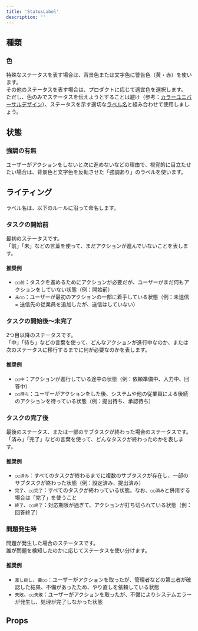 ```yaml
---
title: 'StatusLabel'
description: ''
---
```


<ComponentStory name="StatusLabel" />

## 種類

### 色

特殊なステータスを表す場合は、背景色または文字色に警告色（黄・赤）を使います。  
その他のステータスを表す場合は、プロダクトに応じて適宜色を選択します。
ただし、色のみでステータスを伝えようとすることは避け（参考：[カラーユニバーサルデザイン](/accessibility/#h3-2)）、ステータスを示す適切な[ラベル名](#ライティング)と組み合わせて使用しましょう。

## 状態

### 強調の有無

ユーザーがアクションをしないと次に進めないなどの理由で、視覚的に目立たせたい場合は、背景色と文字色を反転させた「強調あり」のラベルを使います。

## ライティング

ラベル名は、以下のルールに沿って命名します。

### タスクの開始前

最初のステータスです。  
「前」「未」などの言葉を使って、まだアクションが進んでいないことを表します。  

#### 推奨例
- `○○前`：タスクを進めるためにアクションが必要だが、ユーザーがまだ何もアクションをしていない状態（例：開始前）
- `未○○`：ユーザーが最初のアクションの一部に着手している状態（例：未送信 = 送信先の従業員を追加したが、送信はしていない）

### タスクの開始後〜未完了

2つ目以降のステータスです。  
「中」「待ち」などの言葉を使って、どんなアクションが進行中なのか、または次のステータスに移行するまでに何が必要なのかを表します。  

#### 推奨例
- `○○中`：アクションが進行している途中の状態（例：依頼準備中、入力中、回答中）
- `○○待ち`：ユーザーがアクションをした後、システムや他の従業員による後続のアクションを待っている状態（例：提出待ち、承認待ち）

### タスクの完了後

最後のステータス、または一部のサブタスクが終わった場合のステータスです。  
「済み」「完了」などの言葉を使って、どんなタスクが終わったのかを表します。

#### 推奨例
- `○○済み`：すべてのタスクが終わるまでに複数のサブタスクが存在し、一部のサブタスクが終わった状態（例：設定済み、提出済み）
- `完了`、`○○完了`：すべてのタスクが終わっている状態。なお、`○○済み`と併用する場合は「完了」を使うこと
- `終了`、`○○終了`：対応期限が過ぎて、アクションが打ち切られている状態（例：回答終了）

### 問題発生時

問題が発生した場合のステータスです。  
誰が問題を検知したのかに応じてステータスを使い分けます。  

#### 推奨例
- `差し戻し`、`要○○`：ユーザーがアクションを取ったが、管理者などの第三者が確認した結果、不備があったため、やり直しを依頼している状態
- `失敗`、`○○失敗`：ユーザーがアクションを取ったが、不備によりシステムエラーが発生し、処理が完了しなかった状態

## Props

<ComponentPropsTable name="StatusLabel" />
